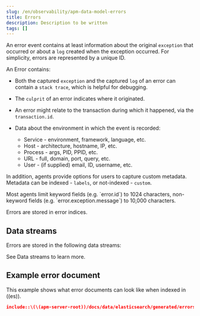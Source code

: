 ```yaml
---
slug: /en/observability/apm-data-model-errors
title: Errors
description: Description to be written
tags: []
---
```



<div id="apm-data-model-errors"></div>

An error event contains at least
information about the original `exception` that occurred
or about a `log` created when the exception occurred.
For simplicity, errors are represented by a unique ID.

An Error contains:

* Both the captured `exception` and the captured `log` of an error can contain a `stack trace`,
    which is helpful for debugging.

* The `culprit` of an error indicates where it originated.
* An error might relate to the <DocLink slug="/en/observability/apm-data-model-transactions">transaction</DocLink> during which it happened,
    via the `transaction.id`.

* Data about the environment in which the event is recorded:
    * Service - environment, framework, language, etc.
    * Host - architecture, hostname, IP, etc.
    * Process - args, PID, PPID, etc.
    * URL - full, domain, port, query, etc.
    * <DocLink slug="/en/observability/apm-data-model-metadata" section="user-context">User</DocLink> - (if supplied) email, ID, username, etc.

In addition, agents provide options for users to capture custom <DocLink slug="/en/observability/apm-data-model-metadata">metadata</DocLink>.
Metadata can be indexed - <DocLink slug="/en/observability/apm-data-model-metadata" section="labels">`labels`</DocLink>, or not-indexed - <DocLink slug="/en/observability/apm-data-model-metadata" section="custom-context">`custom`</DocLink>.

<DocCallOut title="Tip">
Most agents limit keyword fields (e.g. `error.id`) to 1024 characters,
non-keyword fields (e.g. `error.exception.message`) to 10,000 characters.
</DocCallOut>

Errors are stored in error indices.

<div id="data_streams"></div>

## Data streams

Errors are stored in the following data streams:

<LogsDataStreams />

See <DocLink slug="/en/observability/apm-data-streams">Data streams</DocLink> to learn more.

<div id="example_error_document"></div>

## Example error document

This example shows what error documents can look like when indexed in ((es)).

<DocAccordion buttonContent="Expand ((es)) document">

```json
include::\(\(apm-server-root))/docs/data/elasticsearch/generated/errors.json[]
```

</DocAccordion>

